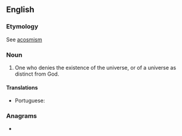 ==English==

===Etymology===
See [[acosmism]]

===Noun===
{{en-noun}}

# One who denies the existence of the universe, or of a universe as distinct from God.

====Translations====
{{trans-top|one who denies the existence of a universe as distinct from God}}
* Portuguese: {{t|pt|acosmista|m-f}}
{{trans-mid}}
{{trans-bottom}}

===Anagrams===
* {{anagrams|en|massicot|somatics}}